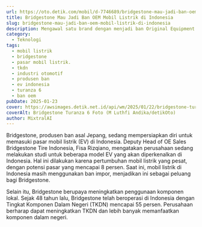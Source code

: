 ```yaml
---
url: https://oto.detik.com/mobil/d-7746689/bridgestone-mau-jadi-ban-oem-mobil-listrik-di-indonesia
title: Bridgestone Mau Jadi Ban OEM Mobil Listrik di Indonesia
slug: bridgestone-mau-jadi-ban-oem-mobil-listrik-di-indonesia
description: Mengawal satu brand dengan menjadi ban Original Equipment Manufacturer (OEM), pasti memiliki kebanggaan sendiri.
category:
  - Teknologi
tags:
  - mobil listrik
  - bridgestone
  - pasar mobil listrik.
  - tkdn
  - industri otomotif
  - produsen ban
  - ev indonesia
  - turanza 6
  - ban oem
pubDate: 2025-01-23
cover: https://awsimages.detik.net.id/api/wm/2025/01/22/bridgestone-turanza-6-1_169.jpeg?wid=54&w=650&v=1&t=jpeg
coverAlt: Bridgestone Turanza 6 Foto (M Luthfi Andika/detikOto)
author: MixtralAI
---
```

Bridgestone, produsen ban asal Jepang, sedang mempersiapkan diri untuk memasuki pasar mobil listrik (EV) di Indonesia. Deputy Head of OE Sales Bridgestone Tire Indonesia, Fisa Rizqiano, mengatakan perusahaan sedang melakukan studi untuk beberapa model EV yang akan diperkenalkan di Indonesia. Hal ini dilakukan karena pertumbuhan mobil listrik yang pesat, dengan potensi pasar yang mencapai 8 persen. Saat ini, mobil listrik di Indonesia masih menggunakan ban impor, menjadikan ini sebagai peluang bagi Bridgestone.

Selain itu, Bridgestone berupaya meningkatkan penggunaan komponen lokal. Sejak 48 tahun lalu, Bridgestone telah beroperasi di Indonesia dengan Tingkat Komponen Dalam Negeri (TKDN) mencapai 55 persen. Perusahaan berharap dapat meningkatkan TKDN dan lebih banyak memanfaatkan komponen dalam negeri.
